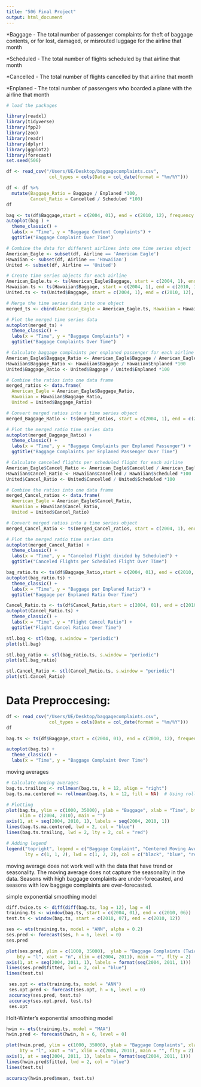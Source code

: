 ```yaml
---
title: "506 Final Project"
output: html_document
---
```


*Baggage - The total number of passenger complaints for theft of baggage contents, or for lost, damaged, or misrouted luggage for the airline that month

*Scheduled - The total number of flights scheduled by that airline that month

*Cancelled - The total number of flights cancelled by that airline that month

*Enplaned - The total number of passengers who boarded a plane with the airline that month

```r
# load the packages

library(readxl)
library(tidyverse)
library(fpp2)
library(zoo)
library(readr)
library(dplyr)
library(ggplot2)
library(forecast)
set.seed(506)
```


```r
df <- read_csv("/Users/UE/Desktop/baggagecomplaints.csv",
                col_types = cols(Date = col_date(format = "%m/%Y")))

df <- df %>%
  mutate(Baggage_Ratio = Baggage / Enplaned *100,
         Cancel_Ratio = Cancelled / Scheduled *100)
df
```

```r
bag <- ts(df$Baggage,start = c(2004, 01), end = c(2010, 12), frequency = 12)
autoplot(bag ) +
  theme_classic() +
  labs(x = "Time", y = "Baggage Content Complaints") +
  ggtitle("Baggage Complaint Over Time")
```

```r
# Combine the data for different airlines into one time series object
American_Eagle <- subset(df, Airline == 'American Eagle')
Hawaiian <- subset(df, Airline == 'Hawaiian')
United <- subset(df, Airline == 'United')

# Create time series objects for each airline
American_Eagle.ts <- ts(American_Eagle$Baggage, start = c(2004, 1), end = c(2010, 12), frequency = 12)
Hawaiian.ts <- ts(Hawaiian$Baggage, start = c(2004, 1), end = c(2010, 12), frequency = 12)
United.ts <- ts(United$Baggage, start = c(2004, 1), end = c(2010, 12), frequency = 12)

# Merge the time series data into one object
merged_ts <- cbind(American_Eagle = American_Eagle.ts, Hawaiian = Hawaiian.ts, United = United.ts)

# Plot the merged time series data
autoplot(merged_ts) +
  theme_classic() +
  labs(x = "Time", y = "Baggage Complaints") +
  ggtitle("Baggage Complaints Over Time")

```

```r
# Calculate baggage complaints per enplaned passenger for each airline
American_Eagle$Baggage_Ratio <- American_Eagle$Baggage / American_Eagle$Enplaned *100
Hawaiian$Baggage_Ratio <- Hawaiian$Baggage / Hawaiian$Enplaned *100
United$Baggage_Ratio <- United$Baggage / United$Enplaned *100

# Combine the ratios into one data frame
merged_ratios <- data.frame(
  American_Eagle = American_Eagle$Baggage_Ratio,
  Hawaiian = Hawaiian$Baggage_Ratio,
  United = United$Baggage_Ratio)

# Convert merged ratios into a time series object
merged_Baggage_Ratio <- ts(merged_ratios, start = c(2004, 1), end = c(2010, 12), frequency = 12)

# Plot the merged ratio time series data
autoplot(merged_Baggage_Ratio) +
  theme_classic() +
  labs(x = "Time", y = "Baggage Complaints per Enplaned Passenger") +
  ggtitle("Baggage Complaints per Enplaned Passenger Over Time")

```


```R
# Calculate canceled flights per scheduled flight for each airline
American_Eagle$Cancel_Ratio <- American_Eagle$Cancelled / American_Eagle$Scheduled *100
Hawaiian$Cancel_Ratio <- Hawaiian$Cancelled / Hawaiian$Scheduled *100
United$Cancel_Ratio <- United$Cancelled / United$Scheduled *100

# Combine the ratios into one data frame
merged_Cancel_ratios <- data.frame(
  American_Eagle = American_Eagle$Cancel_Ratio,
  Hawaiian = Hawaiian$Cancel_Ratio,
  United = United$Cancel_Ratio)

# Convert merged ratios into a time series object
merged_Cancel_Ratio <- ts(merged_Cancel_ratios, start = c(2004, 1), end = c(2010, 12), frequency = 12)

# Plot the merged ratio time series data
autoplot(merged_Cancel_Ratio) +
  theme_classic() +
  labs(x = "Time", y = "Canceled Flight divided by Scheduled") +
  ggtitle("Canceled Flights per Scheduled Flight Over Time")
```

```r
bag_ratio.ts <- ts(df$Baggage_Ratio,start = c(2004, 01), end = c(2010, 12), frequency = 12)
autoplot(bag_ratio.ts) +
  theme_classic() +
  labs(x = "Time", y = "Baggage per Enplaned Ratio") +
  ggtitle("Baggage per Enplaned Ratio Over Time")
```

```r
Cancel_Ratio.ts <- ts(df$Cancel_Ratio,start = c(2004, 01), end = c(2010, 12), frequency = 12)
autoplot(Cancel_Ratio.ts) +
  theme_classic() +
  labs(x = "Time", y = "Flight Cancel Ratio") +
  ggtitle("Flight Cancel Ratioo Over Time")
```



```r
stl.bag <- stl(bag, s.window = "periodic")
plot(stl.bag)
```

```r
stl.bag_ratio <- stl(bag_ratio.ts, s.window = "periodic")
plot(stl.bag_ratio)
```


```r
stl.Cancel_Ratio <- stl(Cancel_Ratio.ts, s.window = "periodic")
plot(stl.Cancel_Ratio)
```

# Data Preproccesing:

```r
df <- read_csv("/Users/UE/Desktop/baggagecomplaints.csv",
                col_types = cols(Date = col_date(format = "%m/%Y")))
df
```

```r
bag.ts <- ts(df$Baggage,start = c(2004, 01), end = c(2010, 12), frequency = 12)

autoplot(bag.ts) +
  theme_classic() +
  labs(x = "Time", y = "Baggage Complaint Over Time")
```

moving averages

```r
# Calculate moving averages
bag.ts.trailing <- rollmean(bag.ts, k = 12, align = "right")
bag.ts.ma.centered <- rollmean(bag.ts, k = 12, fill = NA)  # Using rollmean for centered moving average

# Plotting
plot(bag.ts, ylim = c(1000, 35000), ylab = "Baggage", xlab = "Time", bty = "n", xaxt = "n",
     xlim = c(2004, 2010), main = "")
axis(1, at = seq(2004, 2010, 1), labels = seq(2004, 2010, 1))
lines(bag.ts.ma.centered, lwd = 2, col = "blue")  
lines(bag.ts.trailing, lwd = 2, lty = 2, col = "red") 

# Adding legend
legend("topright", legend = c("Baggage Complaint", "Centered Moving Average", "Trailing Moving Average"),
       lty = c(1, 1, 2), lwd = c(1, 2, 2), col = c("black", "blue", "red"))

```

moving average does not work well with the data that have trend or seasonality. The  moving average does not capture the seasonality in the data. Seasons with high baggage complaints are under-forecasted, and seasons with low baggage complaints are over-forecasted.

simple exponential smoothing model

```r
diff.twice.ts <- diff(diff(bag.ts, lag = 12), lag = 4)
training.ts <- window(bag.ts, start = c(2004, 01), end = c(2010, 06))
test.ts <- window(bag.ts, start = c(2010, 07), end = c(2010, 12))

ses <- ets(training.ts, model = "ANN", alpha = 0.2)
ses.pred <- forecast(ses, h = 6, level = 0)
ses.pred

plot(ses.pred, ylim = c(1000, 35000),  ylab = "Baggage Complaints (Twice-Differenced)", xlab = "Time",
    bty = "l", xaxt = "n", xlim = c(2004, 2011), main = "", flty = 2)
axis(1, at = seq(2004, 2011, 1), labels = format(seq(2004, 2011, 1)))
lines(ses.pred$fitted, lwd = 2, col = "blue")
lines(test.ts)

```

```r
 ses.opt <- ets(training.ts, model = "ANN")
 ses.opt.pred <- forecast(ses.opt, h = 6, level = 0)
 accuracy(ses.pred, test.ts)
 accuracy(ses.opt.pred, test.ts)
 ses.opt

```

Holt-Winter’s exponential smoothing model 

```r
hwin <- ets(training.ts, model = "MAA")
hwin.pred <- forecast(hwin, h = 6, level = 0)

plot(hwin.pred, ylim = c(1000, 35000), ylab = "Baggage Complaints", xlab = "Time",
     bty = "l", xaxt = "n", xlim = c(2004, 2011), main = "", flty = 2)
axis(1, at = seq(2004, 2011, 1), labels = format(seq(2004, 2011, 1)))
lines(hwin.pred$fitted, lwd = 2, col = "blue")
lines(test.ts)
```

```r
accuracy(hwin.pred$mean, test.ts)
```




